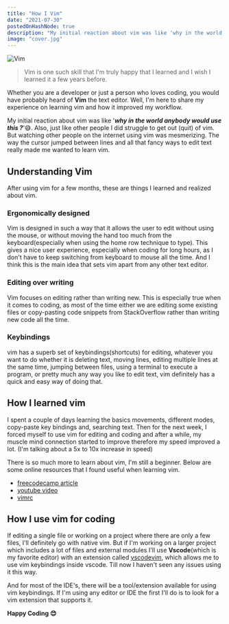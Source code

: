```yaml
---
title: "How I Vim"
date: "2021-07-30"
postedOnHashNode: true
description: "My initial reaction about vim was like 'why in the world anybody would use this?'."
image: "cover.jpg"
---
```


<Image src="/images/how-i-vim/cover.jpg" width={1400} height={750} alt="Vim" />

> Vim is one such skill that I'm truly happy that I learned and I wish I learned it a few years before.

Whether you are a developer or just a person who loves coding, you would have probably heard of **Vim** the text editor. Well, I'm here to share my experience on learning vim and how it improved my workflow.

My initial reaction about vim was like '_**why in the world anybody would use this ?**_'😅. Also, just like other people I did struggle to get out (quit) of vim. But watching other people on the internet using vim was mesmerizing. The way the cursor jumped between lines and all that fancy ways to edit text really made me wanted to learn vim.

## Understanding Vim

After using vim for a few months, these are things I learned and realized about vim.

### Ergonomically designed

Vim is designed in such a way that it allows the user to edit without using the mouse, or without moving the hand too much from the keyboard(especially when using the home row technique to type). This gives a nice user experience, especially when coding for long hours, as I don't have to keep switching from keyboard to mouse all the time. And I think this is the main idea that sets vim apart from any other text editor.

### Editing over writing

Vim focuses on editing rather than writing new. This is especially true when it comes to coding, as most of the time either we are editing some existing files or copy-pasting code snippets from StackOverflow rather than writing new code all the time.

### Keybindings

vim has a superb set of keybindings(shortcuts) for editing, whatever you want to do whether it is deleting text, moving lines, editing multiple lines at the same time, jumping between files, using a terminal to execute a program, or pretty much any way you like to edit text, vim definitely has a quick and easy way of doing that.

## How I learned vim

I spent a couple of days learning the basics movements, different modes, copy-paste key bindings and, searching text. Then for the next week, I forced myself to use vim for editing and coding and after a while, my muscle mind connection started to improve therefore my speed improved a lot. (I'm talking about a 5x to 10x increase in speed)

There is so much more to learn about vim, I'm still a beginner. Below are some online
resources that I found useful when learning vim.

- [freecodecamp article](https://www.freecodecamp.org/news/learn-linux-vim-basic-features-19134461ab85/)
- [youtube video](https://www.youtube.com/watch?v=IiwGbcd8S7I)
- [vimrc](https://dougblack.io/words/a-good-vimrc.html)

## How I use vim for coding

If editing a single file or working on a project where there are only a few files, I'll definitely go with native vim. But if I'm working on a larger project which includes a lot of files and external modules I'll use **Vscode**(which is my favorite editor) with an extension called [vscodevim](https://github.com/VSCodeVim/Vim), which allows me to use vim keybindings inside vscode. Till now I haven't seen any issues using it this way.

And for most of the IDE's, there will be a tool/extension available for using vim
keybindings. If I'm using any editor or IDE the first I'll do is to look for a vim
extension that supports it.

**Happy Coding 😊**
